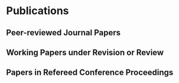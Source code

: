 # Publications

<!-- ## Selected Publications

\begingroup
\setlength{\parindent}{-0.5in}
\setlength{\leftskip}{0.5in}

::: {#refs_selected}
:::
\endgroup -->

## Peer-reviewed Journal Papers

::: {#refs_journals}
:::

## Working Papers under Revision or Review

::: {#refs_working_paper}
:::

## Papers in Refereed Conference Proceedings

::: {#refs_proceedings}
:::
